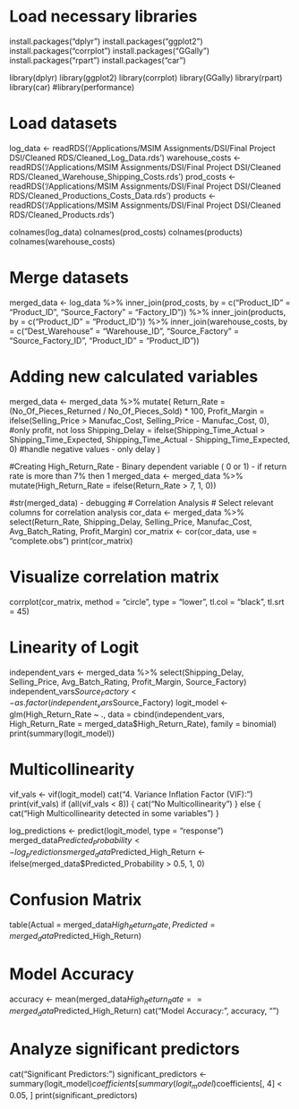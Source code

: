 # Load necessary libraries
install.packages("dplyr")
install.packages("ggplot2")
install.packages("corrplot")
install.packages("GGally")
install.packages("rpart")
install.packages("car")

library(dplyr)
library(ggplot2)
library(corrplot)
library(GGally)
library(rpart)
library(car)
#library(performance)

# Load datasets
log_data <- readRDS('/Applications/MSIM Assignments/DSI/Final Project DSI/Cleaned RDS/Cleaned_Log_Data.rds')
warehouse_costs <- readRDS('/Applications/MSIM Assignments/DSI/Final Project DSI/Cleaned RDS/Cleaned_Warehouse_Shipping_Costs.rds')
prod_costs <- readRDS('/Applications/MSIM Assignments/DSI/Final Project DSI/Cleaned RDS/Cleaned_Productions_Costs_Data.rds')
products <- readRDS('/Applications/MSIM Assignments/DSI/Final Project DSI/Cleaned RDS/Cleaned_Products.rds')

colnames(log_data)
colnames(prod_costs)
colnames(products)
colnames(warehouse_costs)

# Merge datasets
merged_data <- log_data %>%
  inner_join(prod_costs, by = c("Product_ID" = "Product_ID", "Source_Factory" = "Factory_ID")) %>%
  inner_join(products, by = c("Product_ID" = "Product_ID")) %>%
  inner_join(warehouse_costs, by = c("Dest_Warehouse" = "Warehouse_ID", "Source_Factory" = "Source_Factory_ID", "Product_ID" = "Product_ID"))


# Adding new calculated variables
merged_data <- merged_data %>%
  mutate(
    Return_Rate = (No_Of_Pieces_Returned / No_Of_Pieces_Sold) * 100,
    Profit_Margin = ifelse(Selling_Price > Manufac_Cost, Selling_Price - Manufac_Cost, 0), #only profit, not loss
    Shipping_Delay = ifelse(Shipping_Time_Actual > Shipping_Time_Expected, Shipping_Time_Actual - Shipping_Time_Expected, 0)  #handle negative values - only delay 
  )

#Creating High_Return_Rate - Binary dependent variable ( 0 or 1) - if return rate is more than 7% then 1
merged_data <- merged_data %>% mutate(High_Return_Rate = ifelse(Return_Rate > 7, 1, 0))


#str(merged_data) - debugging
# Correlation Analysis
# Select relevant columns for correlation analysis
cor_data <- merged_data %>% select(Return_Rate, Shipping_Delay, Selling_Price, Manufac_Cost, Avg_Batch_Rating, Profit_Margin)
cor_matrix <- cor(cor_data, use = "complete.obs")
print(cor_matrix)

# Visualize correlation matrix
corrplot(cor_matrix, method = "circle", type = "lower", tl.col = "black", tl.srt = 45)

# Linearity of Logit
independent_vars <- merged_data %>% select(Shipping_Delay, Selling_Price, Avg_Batch_Rating, Profit_Margin, Source_Factory)
independent_vars$Source_Factory <- as.factor(independent_vars$Source_Factory)
logit_model <- glm(High_Return_Rate ~ ., data = cbind(independent_vars, High_Return_Rate = merged_data$High_Return_Rate), family = binomial)
print(summary(logit_model))

# Multicollinearity
vif_vals <- vif(logit_model)
cat("4. Variance Inflation Factor (VIF):\n")
print(vif_vals)
if (all(vif_vals < 8)) {
  cat("No Multicollinearity\n")
} else {
  cat("High Multicollinearity detected in some variables\n")
}

log_predictions <- predict(logit_model, type = "response")
merged_data$Predicted_Probability <- log_predictions
merged_data$Predicted_High_Return <- ifelse(merged_data$Predicted_Probability > 0.5, 1, 0)

# Confusion Matrix
table(Actual = merged_data$High_Return_Rate, Predicted = merged_data$Predicted_High_Return)

# Model Accuracy
accuracy <- mean(merged_data$High_Return_Rate == merged_data$Predicted_High_Return)
cat("Model Accuracy:", accuracy, "\n")

# Analyze significant predictors
cat("Significant Predictors:\n")
significant_predictors <- summary(logit_model)$coefficients[summary(logit_model)$coefficients[, 4] < 0.05, ]
print(significant_predictors)